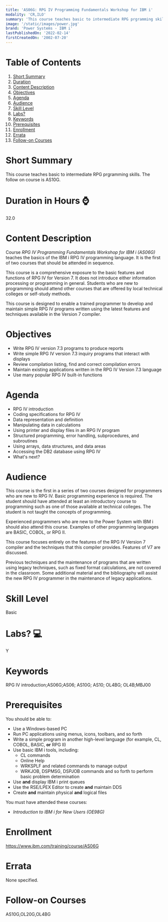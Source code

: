 ```yaml
---
title: 'AS06G: RPG IV Programming Fundamentals Workshop for IBM i'
modality: 'CR,ILO'
summary: 'This course teaches basic to intermediate RPG prgramming skills. The follow on course is AS10G.'
image: '/static/images/power.jpg'
brand: 'Power Systems - IBM i'
lastPublishedOn: '2022-02-14'
firstCreatedOn: '2002-07-20'
---
```

# Table of Contents
1.  [Short Summary](#short-summary)
2.  [Duration](#duration-in-hours-)
3.  [Content Description](#content-description)
4.  [Objectives](#objectives)
5.  [Agenda](#agenda)
6.  [Audience](#audience)
7.  [Skill Level](#skill-level)
8.  [Labs?](#labs-)
9.  [Keywords](#keywords)
10. [Prerequisites](#prerequisites)
11. [Enrollment](#enrollment)
12. [Errata](#errata)
13. [Follow-on Courses](#follow-on-courses)

# Short Summary
This course teaches basic to intermediate RPG prgramming skills. The follow on course is AS10G.

# Duration in Hours ⌚
32.0

# Content Description
Course *RPG IV Programming Fundamentals Workshop for IBM i (AS06G)* teaches the basics of the IBM i RPG IV programming language. It is the first of two courses that should be attended in sequence.


This course is a comprehensive exposure to the basic features and functions of RPG IV for Version 7. It does not introduce either information processing or programming in general. Students who are new to programming should attend other courses that are offered by local technical colleges or self-study methods.


This course is designed to enable a trained programmer to develop and maintain simple RPG IV programs written using the latest features and techniques available in the Version 7 compiler.



# Objectives
* Write RPG IV version 7.3 programs to produce reports
* Write simple RPG IV version 7.3 inquiry programs that interact with displays
* Review compilation listing, find and correct compilation errors
* Maintain existing applications written in the RPG IV Version 7.3 language
* Use many popular RPG IV built-in functions


# Agenda
* RPG IV introduction
* Coding specifications for RPG IV
* Data representation and definition
* Manipulating data in calculations
* Using printer and display files in an RPG IV program
* Structured programming, error handling, subprocedures, and subroutines
* Using arrays, data structures, and data areas
* Accessing the DB2 database using RPG IV
* What's next?


# Audience
This course is the first in a series of two courses designed for programmers who are new to RPG IV. Basic programming experience is required. The student should have attended at least an introductory course to programming such as one of those available at technical colleges. The student is not taught the concepts of programming.


Experienced programmers who are new to the Power System with IBM i should also attend this course. Examples of other programming languages are BASIC, COBOL, or RPG II.


This course focuses entirely on the features of the RPG IV Version 7 compiler and the techniques that this compiler provides. Features of V7 are discussed.


Previous techniques and the maintenance of programs that are written using legacy techniques, such as fixed format calculations, are not covered in the classroom. Some additional material and the bibliography will assist the new RPG IV programmer in the maintenance of legacy applications.



# Skill Level
Basic               

# Labs? 💻
Y

# Keywords
RPG IV introduction;AS06G;AS06; AS10G; AS10; OL4BG; OL4B;MBJ00

# Prerequisites
You should be able to:

* Use a Windows-based PC
* Run PC applications using menus, icons, toolbars, and so forth
* Write a simple program in another high-level language (for example, CL, COBOL, BASIC, **or** RPG II)
* Use basic IBM i tools, including:
	+ CL commands
	+ Online Help
	+ WRKSPLF and related commands to manage output
	+ WRKJOB, DSPMSG, DSPJOB commands and so forth to perform basic problem determination
* Use **and** display IBM i print queues
* Use the RSE/LPEX Editor to create **and** maintain DDS
* Create **and** maintain physical **and** logical files

You must have attended these courses:

* *Introduction to IBM i for New Users (OE98G)*


# Enrollment
https://www.ibm.com/training/course/AS06G

# Errata
None specified.

# Follow-on Courses
AS10G,OL20G,OL4BG

